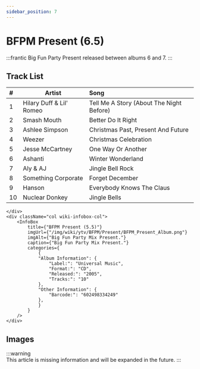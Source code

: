 ```yaml
---
sidebar_position: 7
---
```



# BFPM Present (6.5)

<div className="row wiki-parent">
    <div className="col wiki-content-col">

:::frantic
Big Fun Party Present released between albums 6 and 7.
:::

## Track List  

| #  | Artist                              | Song                                      |
|:---|------------------------------------|:------------------------------------------|
| 1  | Hilary Duff & Lil' Romeo           | Tell Me A Story (About The Night Before)  |
| 2  | Smash Mouth                        | Better Do It Right                        |
| 3  | Ashlee Simpson                     | Christmas Past, Present And Future       |
| 4  | Weezer                              | Christmas Celebration                     |
| 5  | Jesse McCartney                    | One Way Or Another                        |
| 6  | Ashanti                            | Winter Wonderland                         |
| 7  | Aly & AJ                           | Jingle Bell Rock                          |
| 8  | Something Corporate                | Forget December                           |
| 9  | Hanson                             | Everybody Knows The Claus                 |
| 10 | Nuclear Donkey                     | Jingle Bells                              |

    </div>
    <div className="col wiki-infobox-col">
        <InfoBox 
            title={"BFPM Present (5.5)"}
            imgUrl={"/img/wiki/ytv/BFPM/Present/BFPM_Present_Album.png"}
            imgAlt={"Big Fun Party Mix Present."}
            caption={"Big Fun Party Mix Present."}
            categories={
                {
                "Album Information": {
                    "Label:": "Universal Music",
                    "Format:": "CD",
                    "Released:": "2005",
                    "Tracks:": "10"
                },
                "Other Information": {
                    "Barcode:": "602498334249"
                },
                }
            }
        />
    </div>
</div>

## Images
:::warning	
This article is missing information and will be expanded in the future. 
:::